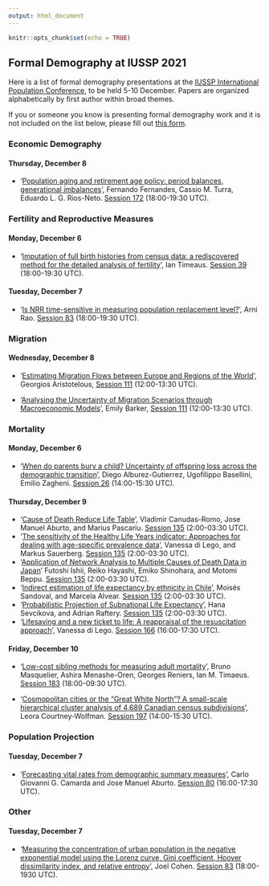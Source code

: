 ```yaml
---
output: html_document
---
```


```r
knitr::opts_chunk$set(echo = TRUE)
```

## Formal Demography at IUSSP 2021

Here is a list of formal demography presentations at the [IUSSP International Population Conference](https://ipc2021.popconf.org/), to be held 5-10 December. Papers are organized alphabetically by first author within broad themes. 

If you or someone you know is presenting formal demography work and it is not included on the list below, please fill out [this form](https://docs.google.com/forms/d/e/1FAIpQLSfKxR-KnFvhwyfEqFdC24DeucArPrMCb0MAKT_2oV_TO1QFMg/viewform).


### Economic Demography

#### Thursday, December 8

- '[Population aging and retirement age policy: period balances, generational imbalances](https://ipc2021.popconf.org/abstracts/211460)', Fernando Fernandes, Cassio M. Turra, Eduardo L. G. Rios-Neto. [Session 172](https://ipc2021.popconf.org/sessions/172) (18:00-19:30 UTC).

### Fertility and Reproductive Measures

#### Monday, December 6

-  '[Imputation of full birth histories from census data: a rediscovered method for the detailed analysis of fertility]()', Ian Timeaus. [Session 39](https://ipc2021.popconf.org/sessions/39) (18:00-19:30 UTC).

#### Tuesday, December 7

- '[Is NRR time-sensitive in measuring population replacement level?](https://ipc2021.popconf.org/abstracts/210503)', Arni Rao. [Session 83](https://ipc2021.popconf.org/sessions/83) (18:00-19:30 UTC).

### Migration 

#### Wednesday, December 8

- '[Estimating Migration Flows between Europe and Regions of the World](https://ipc2021.popconf.org/abstracts/211824)', Georgios Aristotelous, [Session 111](https://ipc2021.popconf.org/sessions/111) (12:00-13:30 UTC).

- '[Analysing the Uncertainty of Migration Scenarios through Macroeconomic Models](https://ipc2021.popconf.org/abstracts/211826)', Emily Barker, [Session 111](https://ipc2021.popconf.org/sessions/111) (12:00-13:30 UTC).


### Mortality 

#### Monday, December 6

- '[When do parents bury a child? Uncertainty of offspring loss across the demographic transition](https://ipc2021.popconf.org/abstracts/210202)', Diego Alburez-Gutierrez, Ugofilippo Basellini, Emilio Zagheni. [Session 26](https://ipc2021.popconf.org/sessions/26) (14:00-15:30 UTC).

#### Thursday, December 9

- '[Cause of Death Reduce Life Table](https://ipc2021.popconf.org/abstracts/210297)', Vladimir Canudas-Romo, Jose Manuel Aburto, and Marius Pascariu. [Session 135](https://ipc2021.popconf.org/sessions/135) (2:00-03:30 UTC).
-  '[The sensitivity of the Healthy Life Years indicator: Approaches for dealing with age-specific prevalence data](https://ipc2021.popconf.org/abstracts/211687)', Vanessa di Lego, and Markus Sauerberg. [Session 135](https://ipc2021.popconf.org/sessions/135) (2:00-03:30 UTC).
- '[Application of Network Analysis to Multiple Causes of Death Data in Japan](https://ipc2021.popconf.org/abstracts/210680)' Futoshi Ishii, Reiko Hayashi, Emiko Shinohara, and Motomi Beppu. [Session 135](https://ipc2021.popconf.org/sessions/135) (2:00-03:30 UTC).
- '[Indirect estimation of life expectancy by ethnicity in Chile](https://ipc2021.popconf.org/abstracts/211457)', Moisés Sandoval, and Marcela Alvear. [Session 135](https://ipc2021.popconf.org/sessions/135) (2:00-03:30 UTC).
- '[Probabilistic Projection of Subnational Life Expectancy](https://ipc2021.popconf.org/abstracts/211034)', Hana Sevcikova, and Adrian Raftery. [Session 135](https://ipc2021.popconf.org/sessions/135) (2:00-03:30 UTC).
- '[Lifesaving and a new ticket to life: A reappraisal of the resuscitation approach](https://ipc2021.popconf.org/abstracts/211693)', Vanessa di Lego. [Session 166](https://ipc2021.popconf.org/sessions/166) (16:00-17:30 UTC).

#### Friday, December 10

- '[Low-cost sibling methods for measuring adult mortality](https://ipc2021.popconf.org/abstracts/210384)', Bruno Masquelier, Ashira Menashe-Oren, Georges Reniers, Ian M. Timaeus. [Session 183](https://ipc2021.popconf.org/sessions/183) (18:00-09:30 UTC).

- '[Cosmopolitan cities or the “Great White North”? A small-scale hierarchical cluster analysis of 4,689 Canadian census subdivisions](https://ipc2021.popconf.org/abstracts/211530)', Leora Courtney-Wolfman. [Session 197](https://ipc2021.popconf.org/sessions/197) (14:00-15:30 UTC).

### Population Projection

#### Tuesday, December 7

- '[Forecasting vital rates from demographic summary measures](https://ipc2021.popconf.org/abstracts/210318)', Carlo Giovanni G. Camarda and Jose Manuel Aburto. [Session 80](https://ipc2021.popconf.org/sessions/80) (16:00-17:30 UTC). 

### Other

#### Tuesday, December 7

- '[Measuring the concentration of urban population in the negative exponential model using the Lorenz curve, Gini coefficient, Hoover dissimilarity index, and relative entropy](https://ipc2021.popconf.org/abstracts/210120)', Joel Cohen. [Session 83](https://ipc2021.popconf.org/sessions/83) (18:00-1930 UTC).




